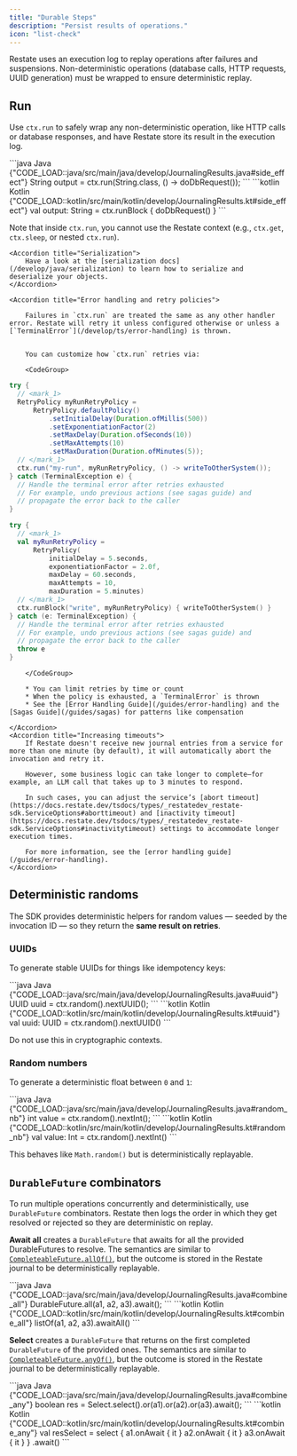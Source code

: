 ```yaml
---
title: "Durable Steps"
description: "Persist results of operations."
icon: "list-check"
---
```


Restate uses an execution log to replay operations after failures and suspensions. Non-deterministic operations (database calls, HTTP requests, UUID generation) must be wrapped to ensure deterministic replay.

## Run

Use `ctx.run` to safely wrap any non-deterministic operation, like HTTP calls or database responses, and have Restate store its result in the execution log.

<CodeGroup>
```java Java {"CODE_LOAD::java/src/main/java/develop/JournalingResults.java#side_effect"}
String output = ctx.run(String.class, () -> doDbRequest());
```
```kotlin Kotlin {"CODE_LOAD::kotlin/src/main/kotlin/develop/JournalingResults.kt#side_effect"}
val output: String = ctx.runBlock { doDbRequest() }
```
</CodeGroup>

Note that inside `ctx.run`, you cannot use the Restate context (e.g., `ctx.get`, `ctx.sleep`, or nested `ctx.run`).

<AccordionGroup>

    <Accordion title="Serialization">
        Have a look at the [serialization docs](/develop/java/serialization) to learn how to serialize and deserialize your objects.
    </Accordion>

    <Accordion title="Error handling and retry policies">

        Failures in `ctx.run` are treated the same as any other handler error. Restate will retry it unless configured otherwise or unless a [`TerminalError`](/develop/ts/error-handling) is thrown.


        You can customize how `ctx.run` retries via:

        <CodeGroup>
```java Java {"CODE_LOAD::java/src/main/java/develop/RetryRunService.java#here"} 
try {
  // <mark_1>
  RetryPolicy myRunRetryPolicy =
      RetryPolicy.defaultPolicy()
          .setInitialDelay(Duration.ofMillis(500))
          .setExponentiationFactor(2)
          .setMaxDelay(Duration.ofSeconds(10))
          .setMaxAttempts(10)
          .setMaxDuration(Duration.ofMinutes(5));
  // </mark_1>
  ctx.run("my-run", myRunRetryPolicy, () -> writeToOtherSystem());
} catch (TerminalException e) {
  // Handle the terminal error after retries exhausted
  // For example, undo previous actions (see sagas guide) and
  // propagate the error back to the caller
}
```
```kotlin Kotlin {"CODE_LOAD::kotlin/src/main/kotlin/develop/RetryRunService.kt#here"} 
try {
  // <mark_1>
  val myRunRetryPolicy =
      RetryPolicy(
          initialDelay = 5.seconds,
          exponentiationFactor = 2.0f,
          maxDelay = 60.seconds,
          maxAttempts = 10,
          maxDuration = 5.minutes)
  // </mark_1>
  ctx.runBlock("write", myRunRetryPolicy) { writeToOtherSystem() }
} catch (e: TerminalException) {
  // Handle the terminal error after retries exhausted
  // For example, undo previous actions (see sagas guide) and
  // propagate the error back to the caller
  throw e
}
```
        </CodeGroup>

        * You can limit retries by time or count
        * When the policy is exhausted, a `TerminalError` is thrown
        * See the [Error Handling Guide](/guides/error-handling) and the [Sagas Guide](/guides/sagas) for patterns like compensation

    </Accordion>
    <Accordion title="Increasing timeouts">
        If Restate doesn't receive new journal entries from a service for more than one minute (by default), it will automatically abort the invocation and retry it.

        However, some business logic can take longer to complete—for example, an LLM call that takes up to 3 minutes to respond.

        In such cases, you can adjust the service’s [abort timeout](https://docs.restate.dev/tsdocs/types/_restatedev_restate-sdk.ServiceOptions#aborttimeout) and [inactivity timeout](https://docs.restate.dev/tsdocs/types/_restatedev_restate-sdk.ServiceOptions#inactivitytimeout) settings to accommodate longer execution times.

        For more information, see the [error handling guide](/guides/error-handling).
    </Accordion>

</AccordionGroup>

## Deterministic randoms

The SDK provides deterministic helpers for random values — seeded by the invocation ID — so they return the **same result on retries**.

### UUIDs

To generate stable UUIDs for things like idempotency keys:

<CodeGroup>
    ```java Java {"CODE_LOAD::java/src/main/java/develop/JournalingResults.java#uuid"} 
UUID uuid = ctx.random().nextUUID();
```
    ```kotlin Kotlin {"CODE_LOAD::kotlin/src/main/kotlin/develop/JournalingResults.kt#uuid"} 
val uuid: UUID = ctx.random().nextUUID()
```
</CodeGroup>

Do not use this in cryptographic contexts.

### Random numbers

To generate a deterministic float between `0` and `1`:

<CodeGroup>
    ```java Java {"CODE_LOAD::java/src/main/java/develop/JournalingResults.java#random_nb"} 
int value = ctx.random().nextInt();
```
    ```kotlin Kotlin {"CODE_LOAD::kotlin/src/main/kotlin/develop/JournalingResults.kt#random_nb"} 
val value: Int = ctx.random().nextInt()
```
</CodeGroup>


This behaves like `Math.random()` but is deterministically replayable.

## `DurableFuture` combinators

To run multiple operations concurrently and deterministically, use `DurableFuture` combinators.
Restate then logs the order in which they get resolved or rejected so they are deterministic on replay.

**Await all** creates a `DurableFuture` that awaits for all the provided DurableFutures to resolve.
The semantics are similar to [`CompleteableFuture.allOf()`](https://docs.oracle.com/en/java/javase/17/docs/api/java.base/java/util/concurrent/CompletableFuture.html#allOf(java.util.concurrent.CompletableFuture...)), but the outcome is stored in the Restate journal to be deterministically replayable.

<CodeGroup>
    ```java Java {"CODE_LOAD::java/src/main/java/develop/JournalingResults.java#combine_all"} 
DurableFuture.all(a1, a2, a3).await();
```
    ```kotlin Kotlin {"CODE_LOAD::kotlin/src/main/kotlin/develop/JournalingResults.kt#combine_all"} 
listOf(a1, a2, a3).awaitAll()
```
</CodeGroup>

**Select** creates a `DurableFuture` that returns on the first completed `DurableFuture` of the provided ones.
The semantics are similar to [`CompleteableFuture.anyOf()`](https://docs.oracle.com/en/java/javase/17/docs/api/java.base/java/util/concurrent/CompletableFuture.html#anyOf(java.util.concurrent.CompletableFuture...)), but the outcome is stored in the Restate journal to be deterministically replayable.

<CodeGroup>
    ```java Java {"CODE_LOAD::java/src/main/java/develop/JournalingResults.java#combine_any"} 
boolean res = Select.<Boolean>select().or(a1).or(a2).or(a3).await();
```
    ```kotlin Kotlin {"CODE_LOAD::kotlin/src/main/kotlin/develop/JournalingResults.kt#combine_any"} 
val resSelect =
    select {
          a1.onAwait { it }
          a2.onAwait { it }
          a3.onAwait { it }
        }
        .await()
```
</CodeGroup>